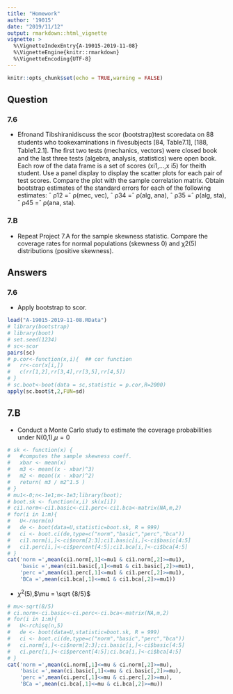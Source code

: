 ```yaml
---
title: "Homework"
author: '19015'
date: "2019/11/12"
output: rmarkdown::html_vignette
vignette: >
  %\VignetteIndexEntry{A-19015-2019-11-08}
  %\VignetteEngine{knitr::rmarkdown}
  %\VignetteEncoding{UTF-8}
---
```


```r
knitr::opts_chunk$set(echo = TRUE,warning = FALSE)
```

## Question

### 7.6

+  Efronand Tibshiranidiscuss the scor (bootstrap)test scoredata on 88 students who tookexaminations in ﬁvesubjects [84, Table7.1], [188, Table1.2.1]. The ﬁrst two tests (mechanics, vectors) were closed book and the last three tests (algebra, analysis, statistics) were open book. Each row of the data frame is a set of scores (xi1,...,x i5) for theith student. Use a panel display to display the scatter plots for each pair of test scores. Compare the plot with the sample correlation matrix. Obtain bootstrap estimates of the standard errors for each of the following estimates: ˆ ρ12 =ˆ ρ(mec, vec), ˆ ρ34 =ˆ ρ(alg, ana), ˆ ρ35 =ˆ ρ(alg, sta), ˆ ρ45 =ˆ ρ(ana, sta).
 
### 7.B

+ Repeat Project 7.A for the sample skewness statistic. Compare the coverage rates for normal populations (skewness 0) and χ2(5) distributions (positive skewness).


## Answers

### 7.6

+ Apply bootstrap to scor.
```r
load("A-19015-2019-11-08.RData")
# library(bootstrap)
# library(boot)
# set.seed(1234)
# sc<-scor
pairs(sc)
# p.cor<-function(x,i){  ## cor function
#   rr<-cor(x[i,])
#   c(rr[1,2],rr[3,4],rr[3,5],rr[4,5])
# }
# sc.boot<-boot(data = sc,statistic = p.cor,R=2000)
apply(sc.boot$t,2,FUN=sd)
```

## 7.B

+ Conduct a Monte Carlo study to estimate the coverage probabilities under N(0,1),$\mu = 0$
```r
# sk <- function(x) {
#   #computes the sample skewness coeff.
#   xbar <- mean(x)
#   m3 <- mean((x - xbar)^3)
#   m2 <- mean((x - xbar)^2)
#   return( m3 / m2^1.5 )
# }
# mu1<-0;n<-1e1;m<-1e3;library(boot);
# boot.sk <- function(x,i) sk(x[i])
# ci1.norm<-ci1.basic<-ci1.perc<-ci1.bca<-matrix(NA,m,2)
# for(i in 1:m){
#   U<-rnorm(n)
#   de <- boot(data=U,statistic=boot.sk, R = 999)
#   ci <- boot.ci(de,type=c("norm","basic","perc","bca"))
#   ci1.norm[i,]<-ci$norm[2:3];ci1.basic[i,]<-ci$basic[4:5]
#   ci1.perc[i,]<-ci$percent[4:5];ci1.bca[i,]<-ci$bca[4:5]
# }
cat('norm =',mean(ci1.norm[,1]<=mu1 & ci1.norm[,2]>=mu1),
    'basic =',mean(ci1.basic[,1]<=mu1 & ci1.basic[,2]>=mu1),
    'perc =',mean(ci1.perc[,1]<=mu1 & ci1.perc[,2]>=mu1),
    'BCa =',mean(ci1.bca[,1]<=mu1 & ci1.bca[,2]>=mu1))
```

+ $\chi^2(5)$,$\mu = \sqrt {8/5}$
```r
# mu<-sqrt(8/5)
# ci.norm<-ci.basic<-ci.perc<-ci.bca<-matrix(NA,m,2)
# for(i in 1:m){
#   U<-rchisq(n,5)
#   de <- boot(data=U,statistic=boot.sk, R = 999)
#   ci <- boot.ci(de,type=c("norm","basic","perc","bca"))
#   ci.norm[i,]<-ci$norm[2:3];ci.basic[i,]<-ci$basic[4:5]
#   ci.perc[i,]<-ci$percent[4:5];ci.bca[i,]<-ci$bca[4:5]
# }
cat('norm =',mean(ci.norm[,1]<=mu & ci.norm[,2]>=mu),
    'basic =',mean(ci.basic[,1]<=mu & ci.basic[,2]>=mu),
    'perc =',mean(ci.perc[,1]<=mu & ci.perc[,2]>=mu),
    'BCa =',mean(ci.bca[,1]<=mu & ci.bca[,2]>=mu))

```
